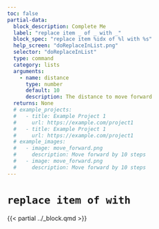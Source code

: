 ```yaml
---
toc: false
partial-data:
  block_description: Complete Me
  label: "replace item _ of _ with _"
  block_spec: "replace item %idx of %l with %s"
  help_screen: "doReplaceInList.png"
  selector: "doReplaceInList"
  type: command
  category: lists
  arguments:
    - name: distance
      type: number
      default: 10
      description: The distance to move forward
  returns: None
  # example_projects:
  #   - title: Example Project 1
  #     url: https://example.com/project1
  #   - title: Example Project 1
  #     url: https://example.com/project1
  # example_images:
  #   - image: move_forward.png
  #     description: Move forward by 10 steps
  #   - image: move_forward.png
  #     description: Move forward by 10 steps
---
```


# `replace item of with` { .unnumbered }

{{< partial ../_block.qmd >}}
